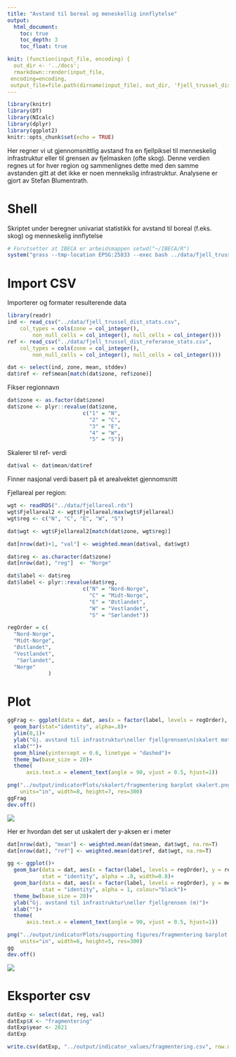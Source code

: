 ```yaml
---
title: "Avstand til boreal og meneskellig innflytelse"
output:
  html_document:
    toc: true
    toc_depth: 3
    toc_float: true

knit: (function(input_file, encoding) {
  out_dir <- '../docs';
  rmarkdown::render(input_file,
 encoding=encoding,
 output_file=file.path(dirname(input_file), out_dir, 'fjell_trussel_dist.html'))})
---
```


```r
library(knitr)
library(DT)
library(NIcalc)
library(dplyr)
library(ggplot2)
knitr::opts_chunk$set(echo = TRUE)
```

Her regner vi ut gjennomsnittlig avstand fra en fjellpiksel til menneskelig infrastruktur eller til grensen av fjelmasken (ofte skog). Denne verdien regnes ut for hver region og sammenlignes dette med den samme avstanden gitt at det ikke er noen mennekslig infrastruktur. Analysene er gjort av Stefan Blumentrath.

# Shell
Skriptet under beregner univariat statistikk for avstand til boreal (f.eks. skog) og menneskelig innflytelse
```r
# Forutsetter at IBECA er arbeidsmappen setwd("~/IBECA/R")
system("grass --tmp-location EPSG:25833 --exec bash ../data/fjell_trussel_dist_stats.sh")
```

# Import CSV
Importerer og formater resulterende data
```r
library(readr)
ind <- read_csv("../data/fjell_trussel_dist_stats.csv", 
    col_types = cols(zone = col_integer(), 
        non_null_cells = col_integer(), null_cells = col_integer()))
ref <- read_csv("../data/fjell_trussel_dist_referanse_stats.csv", 
    col_types = cols(zone = col_integer(), 
        non_null_cells = col_integer(), null_cells = col_integer()))

```

```r
dat <- select(ind, zone, mean, stddev)
dat$ref <- ref$mean[match(dat$zone, ref$zone)]
```

Fikser regionnavn
```r
dat$zone <- as.factor(dat$zone)
dat$zone <- plyr::revalue(dat$zone,
                        c("1" = "N",
                          "2" = "C",
                          "3" = "E",
                          "4" = "W",
                          "5" = "S"))
```

Skalerer til ref- verdi
```r
dat$val <- dat$mean/dat$ref
```

Finner nasjonal verdi basert på et arealvektet gjennomsnitt

Fjellareal per region:
```r
wgt <- readRDS("../data/fjellareal.rds")
wgt$Fjellareal2 <- wgt$Fjellareal/max(wgt$Fjellareal)
wgt$reg <- c("N", "C", "E", "W", "S")
```

```r
dat$wgt <- wgt$Fjellareal2[match(dat$zone, wgt$reg)]
```

```r
dat[nrow(dat)+1, "val"] <- weighted.mean(dat$val, dat$wgt)
```

```r
dat$reg <- as.character(dat$zone)
dat[nrow(dat), "reg"]  <- "Norge"
```

```r
dat$label <- dat$reg
dat$label <- plyr::revalue(dat$reg,
                        c("N" = "Nord-Norge",
                          "C" = "Midt-Norge",
                          "E" = "Østlandet",
                          "W" = "Vestlandet",
                          "S" = "Sørlandet"))
```

```r
regOrder = c(
  "Nord-Norge",
  "Midt-Norge",
  "Østlandet",
  "Vestlandet",
   "Sørlandet",
  "Norge"
             )
```

# Plot
```r
ggFrag <- ggplot(data = dat, aes(x = factor(label, levels = regOrder), y = val))+
  geom_bar(stat="identity", alpha=.8)+
  ylim(0,1)+
  ylab("Gj. avstand til infrastruktur\neller fjellgrensen\n(skalert mot referansetilstand)")+
  xlab("")+
  geom_hline(yintercept = 0.6, linetype = "dashed")+
  theme_bw(base_size = 20)+
  theme(
      axis.text.x = element_text(angle = 90, vjust = 0.5, hjust=1))
```

```r
png("../output/indicatorPlots/skalert/fragmentering barplot skalert.png", 
    units="in", width=8, height=7, res=300)
ggFrag
dev.off()
```
![](../output/indicatorPlots/skalert/fragmentering barplot skalert.png)

Her er hvordan det ser ut uskalert der y-aksen er i meter
```r
dat[nrow(dat), "mean"] <- weighted.mean(dat$mean, dat$wgt, na.rm=T)
dat[nrow(dat), "ref"] <- weighted.mean(dat$ref, dat$wgt, na.rm=T)
```

```r
gg <- ggplot()+
  geom_bar(data = dat, aes(x = factor(label, levels = regOrder), y = ref),
           stat = "identity", alpha = .8, width=0.8)+
  geom_bar(data = dat, aes(x = factor(label, levels = regOrder), y = mean),
           stat = "identity", alpha = 1, colour="black")+
  theme_bw(base_size = 20)+
  ylab("Gj. avstand til infrastruktur\neller fjellgrensen (m)")+
  xlab("")+
  theme(
      axis.text.x = element_text(angle = 90, vjust = 0.5, hjust=1))
```

```r
png("../output/indicatorPlots/supporting figures/fragmentering barplot.png", 
    units="in", width=6, height=5, res=300)
gg
dev.off()
```
![](../output/indicatorPlots/supporting figures/fragmentering barplot.png)


# Eksporter csv
```r
datExp <- select(dat, reg, val)
datExp$X <- "fragmentering"
datExp$year <- 2021
datExp
```


```r
write.csv(datExp, "../output/indicator_values/fragmentering.csv", row.names = F)
```
